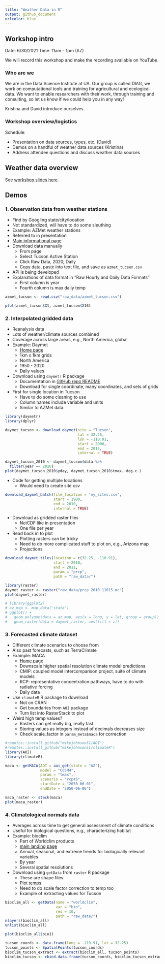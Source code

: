 ```yaml
---
title: "Weather Data in R"
output: github_document
urlcolor: blue
---
```


## Workshop intro

Date: 6/30/2021
Time: 11am - 1pm (AZ)

We will record this workshop and make the recording available on YouTube. 

### Who are we

We are in the Data Science Institute at UA. Our group is called DIAG, we work on computational tools and training for agricultural and ecological data. We want to enable researchers with their work, through training and consulting, so let us know if we could help you in any way! 

Kristina and David introduce ourselves. 

### Workshop overview/logistics

Schedule: 

- Presentation on data sources, types, etc. (David)
- Demos on a handful of weather data sources (Kristina)
- Address attendee questions and discuss weather data sources

## Weather data overview

See [workshop slides here](https://docs.google.com/presentation/d/e/2PACX-1vQg26WZj2vV2E_TnihD5v9pv4RG_69ssXlo4ucTfM98zHy-bNMjR9vDHn_jNAaVntZmSMTznkyCDOHa/pub?start=false&loop=true&delayms=3000). 

## Demos

### 1. Observation data from weather stations

- Find by Googling state/city/location
- Not standardized, will have to do some sleuthing
- Example: AZMet weather stations
- Referred to in presentation
- [Main informational page](https://cals.arizona.edu/azmet/az-data.htm)
- Download data manually
  - From page
  - Select Tucson Active Station
  - Click Raw Data, 2020, Daily
  - Copy data, paste into text file, and save as `azmet_tucson.csv`
- API is being developed
- Explanations of data format in "Raw Hourly and Daily Data Formats"
  - First column is year
  - Fourth column is max daily temp

```r
azmet_tucson <- read.csv("raw_data/azmet_tucson.csv")

plot(azmet_tucson$X1, azmet_tucson$X16)
```

### 2. Interpolated gridded data

- Reanalysis data
- Lots of weather/climate sources combined
- Coverage across large areas, e.g., North America, global
- Example: Daymet
  - [Home page](https://daymet.ornl.gov/)
  - 1km x 1km grids
  - North America
  - 1950 - 2020
  - Daily values
- Download using `daymetr` R package
  - Documentation in [GitHub repo README](https://github.com/bluegreen-labs/daymetr)
  - Download for single coordinate, many coordinates, and sets of grids
- First for single location in Tucson
  - Have to do some cleaning to use
  - Column names include variable and units
  - Similar to AZMet data

```r
library(daymetr)
library(dplyr)

daymet_tucson <- download_daymet(site = "Tucson", 
                                 lat = 32.25, 
                                 lon = -110.91, 
                                 start = 2000, 
                                 end = 2015, 
                                 internal = TRUE)

daymet_tucson_2010 <- daymet_tucson$data %>% 
  filter(year == 2010)
plot(daymet_tucson_2010$yday, daymet_tucson_2010$tmax..deg.c.)
```

- Code for getting multiple locations
  - Would need to create site csv

```r
download_daymet_batch(file_location = 'my_sites.csv',
                      start = 1980,
                      end = 2010,
                      internal = TRUE)
```

- Download as gridded raster files
  - NetCDF like in presentation
  - One file per year
- Read back in to plot
  - Plotting rasters can be tricky
  - Need to do more complicated stuff to plot on, e.g., Arizona map
  - Projections

```r
download_daymet_tiles(location = c(32.25, -110.91), 
                      start = 2010, 
                      end = 2011, 
                      param = "prcp", 
                      path = "raw_data/")
```

```r
library(raster)
daymet_raster <- raster("raw_data/prcp_2010_11015.nc")
plot(daymet_raster)

# library(ggplot2)
# az_map <- map_data("state")
# ggplot() +
#   geom_polygon(data = az_map, aes(x = long, y = lat, group = group)) +
#   geom_raster(data = daymet_raster, aes(fill = z))
```

### 3. Forecasted climate dataset

- Different climate scenarios to choose from
- Also past forecasts, such as TerraClimate
- Example: MACA
  - [Home page](http://www.climatologylab.org/maca.html)
  - Downscale higher spatial resolution climate model predictions
  - CMIP: coupled model intercomparison project, suite of climate models
  - RCP: representative concentration pathways, have to do with radiative forcing
  - Daily data
- Use `climateR` R package to download
  - Not on CRAN
  - Get boundaries from `AOI` package
  - Turn list into RasterStack to plot
- Weird high temp values? 
  - Rasters can get really big, really fast
  - Storing values as integers instead of decimals decreases size
  - Check scale_factor in `param_meta$maca` for correction

```r
#remotes::install_github("mikejohnson51/AOI")
#remotes::install_github("mikejohnson51/climateR")
library(AOI)
library(climateR)

maca <- getMACA(AOI = aoi_get(state = "AZ"), 
                model = "CCSM4", 
                param = "tmax", 
                scenario = "rcp45", 
                startDate = "2050-06-01", 
                endDate = "2050-06-06")

maca_raster <- stack(maca)
plot(maca_raster)
```

### 4. Climatological normals data

- Averages across time to get general assessment of climate conditions
- Useful for biological questions, e.g., characterizing habitat
- Example: bioclim
  - Part of Worldclim products
  - [main landing page](https://www.worldclim.org/data/bioclim.html)
  - Annual, seasonal, and extreme trends for biologically relevant variables
  - By year
  - Several spatial resolutions
- Download using `getData` from `raster` R package
  - These are shape files
  - Plot temps
  - Need to do scale factor correction to temp too
  - Example of extracting values for Tucson

```r
bioclim_all <- getData(name = "worldclim", 
                       var = "bio", 
                       res = 10, 
                       path = "raw_data/")
nlayers(bioclim_all)
unlist(bioclim_all)

plot(bioclim_all$bio1)

tucson_coords <- data.frame(long = -110.91, lat = 32.25)
tucson_points <- SpatialPoints(tucson_coords)
bioclim_tucson_extract <- extract(bioclim_all, tucson_points)
bioclim_tucson <- cbind.data.frame(tucson_coords, bioclim_tucson_extract)
```

